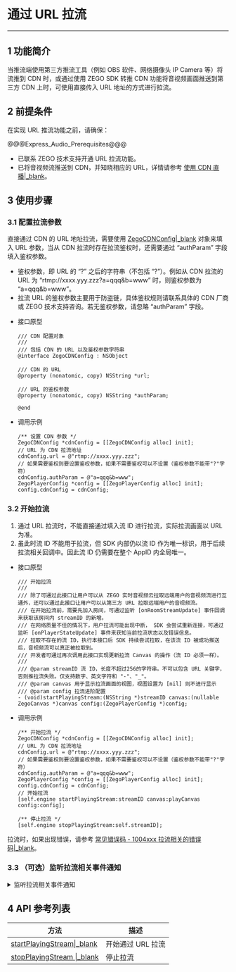 # 通过 URL 拉流

---

## 1 功能简介

当推流端使用第三方推流工具（例如 OBS 软件、网络摄像头 IP Camera 等）将流推到 CDN 时，或通过使用 ZEGO SDK 转推 CDN 功能将音视频画面推送到第三方 CDN 上时，可使用直接传入 URL 地址的方式进行拉流。

## 2 前提条件

在实现 URL 推流功能之前，请确保：

@@@Express_Audio_Prerequisites@@@
- 已联系 ZEGO 技术支持开通 URL 拉流功能。   
- 已将音视频流推送到 CDN，并知晓相应的 URL，详情请参考 [使用 CDN 直播\|_blank](!ExpressVideoSDK-Publisher_Player_Advanced/RelayToCDN)。


## 3 使用步骤

### 3.1 配置拉流参数

直接通过 CDN 的 URL 地址拉流，需要使用 [ZegoCDNConfig\|_blank](@-ZegoCDNConfig) 对象来填入 URL 参数，当从 CDN 拉流时存在拉流鉴权时，还需要通过 “authParam” 字段填入鉴权参数。

<div class="mk-hint">

- 鉴权参数，即 URL 的 “?” 之后的字符串（不包括 “?”）。例如从 CDN 拉流的 URL 为 “rtmp://xxxx.yyy.zzz?a=qqq&b=www” 时，则鉴权参数为 “a=qqq&b=www”。  
- 拉流 URL 的鉴权参数主要用于防盗链，具体鉴权规则请联系具体的 CDN 厂商或 ZEGO 技术支持咨询。若无鉴权参数，请忽略 “authParam” 字段。
</div>  


- 接口原型

    ```objc
    /// CDN 配置对象
    ///
    /// 包括 CDN 的 URL 以及鉴权参数字符串
    @interface ZegoCDNConfig : NSObject

    /// CDN 的 URL
    @property (nonatomic, copy) NSString *url;

    /// URL 的鉴权参数
    @property (nonatomic, copy) NSString *authParam;

    @end
    ```

- 调用示例

    ```objc
    /** 设置 CDN 参数 */
    ZegoCDNConfig *cdnConfig = [[ZegoCDNConfig alloc] init];
    // URL 为 CDN 拉流地址
    cdnConfig.url = @"rtmp://xxxx.yyy.zzz";
    // 如果需要鉴权则要设置鉴权参数，如果不需要鉴权可以不设置（鉴权参数不能带"?"字符）
    cdnConfig.authParam = @"a=qqq&b=www";
    ZegoPlayerConfig *config = [[ZegoPlayerConfig alloc] init];
    config.cdnConfig = cdnConfig;
    ```

### 3.2 开始拉流

<div class="mk-warning">

1. 通过 URL 拉流时，不能直接通过填入流 ID 进行拉流，实际拉流画面以 URL 为准。
2. 虽此时流 ID 不能用于拉流，但 SDK 内部仍以流 ID 作为唯一标识，用于后续拉流相关回调中。因此流 ID 仍需要在整个 AppID 内全局唯一。  
</div> 

- 接口原型

    ```objc
    /// 开始拉流
    ///
    /// 除了可通过此接口让用户可以从 ZEGO 实时音视频云拉取远端用户的音视频流进行互通外，还可以通过此接口让用户可以从第三方 URL 拉取远端用户的音视频流。
    /// 在开始拉流前，需要先加入房间，可通过监听 [onRoomStreamUpdate] 事件回调来获取该房间内 streamID 的新增。
    /// 在网络质量不佳的情况下，用户拉流可能出现中断， SDK 会尝试重新连接，可通过监听 [onPlayerStateUpdate] 事件来获知当前拉流状态以及错误信息。
    /// 拉取不存在的流 ID，执行本接口后 SDK 持续尝试拉取，在该流 ID 被成功推送后，音视频流可以真正被拉取到。
    /// 开发者可通过再次调用此接口实现更新拉流 Canvas 的操作（流 ID 必须一样）。
    ///
    /// @param streamID 流 ID，长度不超过256的字符串。不可以包含 URL 关键字，否则推拉流失败。仅支持数字、英文字符和 "-"、"_"。
    /// @param canvas 用于显示拉流画面的视图，视图设置为 [nil] 则不进行显示
    /// @param config 拉流进阶配置
    - (void)startPlayingStream:(NSString *)streamID canvas:(nullable ZegoCanvas *)canvas config:(ZegoPlayerConfig *)config;
    ```

- 调用示例

    ```objc
    /** 开始拉流 */
    ZegoCDNConfig *cdnConfig = [[ZegoCDNConfig alloc] init];
    // URL 为 CDN 拉流地址
    cdnConfig.url = @"rtmp://xxxx.yyy.zzz";
    // 如果需要鉴权则要设置鉴权参数，如果不需要鉴权可以不设置（鉴权参数不能带"?"字符）
    cdnConfig.authParam = @"a=qqq&b=www";
    ZegoPlayerConfig *config = [[ZegoPlayerConfig alloc] init];
    config.cdnConfig = cdnConfig;
    // 开始拉流
    [self.engine startPlayingStream:streamID canvas:playCanvas config:config];

    /** 停止拉流 */
    [self.engine stopPlayingStream:self.streamID];
    ```

拉流时，如果出现错误，请参考 [常见错误码 - 1004xxx 拉流相关的错误码\|_blank](4377#5)。



### 3.3 （可选）监听拉流相关事件通知

<details class="zg-primary">
    <summary>监听拉流相关事件通知</summary>

可以通过 [onPlayerStateUpdate\|_blank](@onPlayerStateUpdate) 来监听从 CDN 拉流的结果。

<div class="mk-warning">

如果不是使用 ZEGO SDK 进行推流，而是使用第三方推流工具直接进行推流、但是使用 ZEGO SDK 进行拉流，这种场景下推流方没有使用 ZEGO SDK 加入房间，拉流方默认收不到 [onRoomStreamUpdate\|_blank](@onRoomStreamUpdate) 的回调，可以使用 [后台流增加\|_blank](#1333) 与 [后台流删除\|_blank](#1331) 的功能，让拉流端可以收到 [onRoomStreamUpdate\|_blank](@onRoomStreamUpdate) 的回调。
</div> 

- 接口原型

    ```objc
    /// 拉流状态变更回调
    ///
    /// 在拉流成功后，可以通过该回调接口获取拉流状态变更的通知。
    /// 开发者可根据 state 参数是否在 [正在请求拉流状态] 来大体判断用户的拉流网络情况。
    ///
    /// @param state 拉流状态
    /// @param errorCode 拉流状态变更对应的错误码。请参考常见错误码文档 [https://doc-zh.zego.im/zh/4377.html]
    /// @param extendedData 扩展信息
    /// @param streamID 流 ID
    - (void)onPlayerStateUpdate:(ZegoPlayerState)state errorCode:(int)errorCode extendedData:(nullable NSDictionary *)extendedData streamID:(NSString *)streamID;

    ```

- 调用示例

    ```objc
    @implementation xx
    - (void)onPlayerStateUpdate:(ZegoPlayerState)state errorCode:(int)errorCode extendedData:(NSDictionary *)extendedData streamID:(NSString *)streamID {
        /** 调用拉流接口成功后，当拉流器状态发生变更，如出现网络中断导致推流异常等情况，SDK在重试拉流的同时，会通过该回调通知 */
        // 1. 当收到该回调通知且 state 为 ZegoPlayerStatePlaying = 2时，表示拉流成功
        // 2. 当收到该回调通知且 state 为 ZegoPlayerStatePlayRequesting = 1时，表示可能是正在拉流或者由于网络中断等原因导致 SDK 正在重试拉流
        // 3. 当收到该回调通知且 state 为 ZegoPlayerStateNoPlay = 0时，表示拉流停止
        // 4. 通过URL拉流时，回调参数中的stream_id即为调用拉流API时的流ID，用于唯一标识当次拉流事件。
    }

    // 重写的其他回调
    ...
    @end
    [self.engine setEventHandler:self];
    ```

</details>


## 4 API 参考列表

| 方法 | 描述 |
|-------|--------|
| [startPlayingStream\|_blank](@startPlayingStream) | 开始通过 URL 拉流 |
| [stopPlayingStream \|_blank](@stopPlayingStream) | 停止拉流 |
